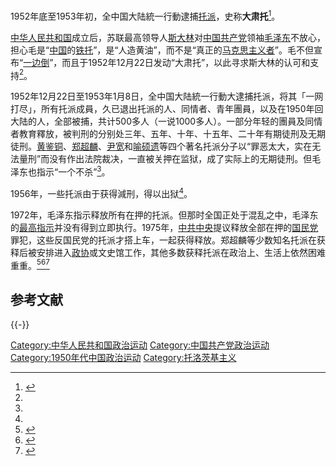 {{托洛茨基主义}}
1952年底至1953年初，全中国大陆統一行動逮捕[[托派|托派]]，史称'''大肃托'''<ref>{{Cite book|title=一路风雨也潇洒|last=邱文生著|first=|publisher=当代中国出版社|year=2014.11|isbn=978-7-5154-0552-0|location=|pages=215}}</ref>。

[[中华人民共和国|中华人民共和国]]成立后，苏联最高领导人[[斯大林|斯大林]]对[[中国共产党|中国共产党]]领袖[[毛泽东|毛泽东]]不放心，担心毛是“[[中国|中国]]的[[铁托|铁托]]”，是“人造黄油”，而不是“真正的[[马克思主义|马克思主义者]]”。毛不但宣布“[[一边倒|一边倒]]”，而且于1952年12月22日发动“大肃托”，以此寻求斯大林的认可和支持<ref name=mpsm></ref>。

1952年12月22日至1953年1月8日，全中国大陆統一行動大逮捕托派，将其「一网打尽」，所有托派成員，久已退出托派的人、同情者、青年團員，以及在1950年回大陆的人，全部被捕，共计500多人（一说1000多人）。一部分年轻的團員及同情者教育釋放，被判刑的分别处三年、五年、十年、十五年、二十年有期徒刑及无期徒刑。[[黄鉴铜|黄鉴铜]]、[[郑超麟|郑超麟]]、[[尹宽|尹宽]]和[[喻硕遗|喻硕遗]]等四个著名托派分子以“罪恶太大，实在无法量刑”而没有作出法院裁决，一直被关押在监狱，成了实际上的无期徒刑。但毛泽东也指示“一个不杀”<ref name=mpsm></ref>。

1956年，一些托派由于获得減刑，得以出狱<ref name=lpm></ref>。

1972年，毛泽东指示释放所有在押的托派。但那时全国正处于混乱之中，毛泽东的[[最高指示|最高指示]]并没有得到立即执行。1975年，[[中共中央|中共中央]]提议释放全部在押的[[国民党|国民党]]罪犯，这些反国民党的托派才搭上车，一起获得释放。郑超麟等少数知名托派在获释后被安排进入[[政协|政协]]或文史馆工作，其他多数获释托派在政治上、生活上依然困难重重。<ref name=mpsm>{{Cite web |url=http://history.sina.com.cn/bk/ds/2013-09-05/160153148.shtml |title=鲜为人知的另类革命家:中国托派的苦难 |access-date=2016-02-14 |archive-url=https://web.archive.org/web/20160222081243/http://history.sina.com.cn/bk/ds/2013-09-05/160153148.shtml |archive-date=2016-02-22 |dead-url=no }}</ref><ref name=lpm>{{Cite web |url = http://marxists.anu.edu.au/chinese/liupingmei/2005book/marxist.org-chinese-LauPingMui-2005book.htm |title = 中国托派党史 |author = 刘平梅 |publisher = [[马克思主义文库|中文马克思主义文库]] |access-date = 2016-02-14 |archive-url = https://web.archive.org/web/20160216083217/http://marxists.anu.edu.au/chinese/liupingmei/2005book/marxist.org-chinese-LauPingMui-2005book.htm |archive-date = 2016-02-16 |dead-url = no }}</ref><ref>{{Cite web |url=http://history.huanqiu.com/china/2015-08/7239011.html |title=历史上的“中国托派”：陷害一个人最厉害罪名 |access-date=2016-02-14 |archive-date=2016-02-22 |archive-url=https://web.archive.org/web/20160222055700/http://history.huanqiu.com/china/2015-08/7239011.html |dead-url=yes }}</ref>

== 参考文献 ==
{{Reflist}}

{{-}}
{{中国共产党政治运动}}

[[Category:中华人民共和国政治运动|Category:中华人民共和国政治运动]]
[[Category:中国共产党政治运动|Category:中国共产党政治运动]]
[[Category:1950年代中国政治运动|Category:1950年代中国政治运动]]
[[Category:托洛茨基主义|Category:托洛茨基主义]]
